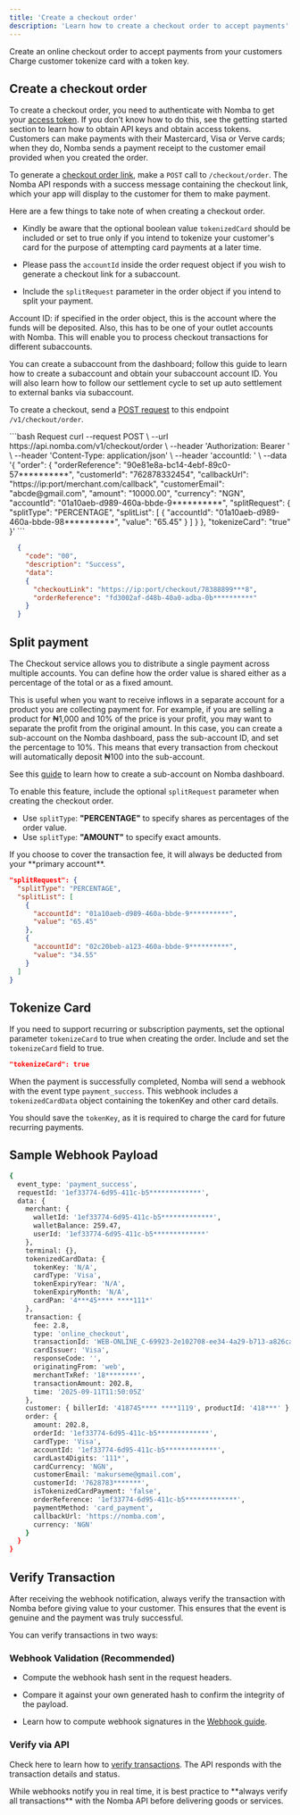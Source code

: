 ```yaml
---
title: 'Create a checkout order'
description: 'Learn how to create a checkout order to accept payments'
---
```


<CardGroup cols={2}>
<Card title="Create a checkout order" icon="money-bill"
href="/nomba-api-reference/online-checkout/create-an-online-checkout-order">
  Create an online checkout order to accept payments from your customers
</Card>
<Card
    title="Charge Tokenized card"
    icon="pen-to-square"
    href="/nomba-api-reference/online-checkout/charge-a-customer-using-tokenized-card-data"
  >
    Charge customer tokenize card with a token key.
  </Card>
</CardGroup>

## Create a checkout order

To create a checkout order, you need to authenticate with Nomba to get your [access token](). If you don't know how to do this, see the getting started section to learn how to obtain API keys and obtain access tokens. Customers can make payments with their Mastercard, Visa or Verve cards; when they do, Nomba sends a payment receipt to the customer email provided when you created the order.

To generate a [checkout order link](/nomba-api-reference/online-checkout/create-an-online-checkout-order), make a `POST` call to `/checkout/order`. The Nomba API responds with a success message containing the checkout link, which your app will display to the customer for them to make payment.

Here are a few things to take note of when creating a checkout order.

- Kindly be aware that the optional boolean value `tokenizedCard` should be included or set to true only if you intend to tokenize your customer's card for the purpose of attempting card payments at a later time.

- Please pass the `accountId` inside the order request object if you wish to generate a checkout link for a subaccount.

- Include the `splitRequest` parameter in the order object if you intend to split your payment.

<Note>
  Account ID: if specified in the order object, this is the account where the funds will be deposited. Also, this has to be one of your outlet accounts with Nomba. This will enable you to process checkout transactions for different subaccounts.
</Note>

You can create a subaccount from the dashboard; follow this guide to learn how to create a subaccount and obtain your subaccount account ID. You will also learn how to follow our settlement cycle to set up auto settlement to external banks via subaccount.

To create a checkout, send a [POST request](/nomba-api-reference/online-checkout/create-an-online-checkout-order) to this endpoint `/v1/checkout/order`.

<CodeGroup>
  ```bash Request
    curl --request POST \
      --url https://api.nomba.com/v1/checkout/order \
      --header 'Authorization: Bearer <token>' \
      --header 'Content-Type: application/json' \
      --header 'accountId: <accountid>' \
      --data '{
    "order": {
        "orderReference": "90e81e8a-bc14-4ebf-89c0-57**********",
        "customerId": "762878332454",
        "callbackUrl": "https://ip:port/merchant.com/callback",
        "customerEmail": "abcde@gmail.com",
        "amount": "10000.00",
        "currency": "NGN",
        "accountId": "01a10aeb-d989-460a-bbde-9**********",
        "splitRequest": {
          "splitType": "PERCENTAGE",
          "splitList": [
            {
              "accountId": "01a10aeb-d989-460a-bbde-98**********",
              "value": "65.45"
            }
          ]
        }
      },
      "tokenizeCard": "true"
    }'
  ```

  ```json Response
    {
      "code": "00",
      "description": "Success",
      "data": 
      {
        "checkoutLink": "https://ip:port/checkout/78388899***8",
        "orderReference": "fd3002af-d48b-40a0-adba-0b**********"
      }
    }
```
</CodeGroup>

## Split payment
The Checkout service allows you to distribute a single payment across multiple accounts. You can define how the order value is shared either as a percentage of the total or as a fixed amount.

This is useful when you want to receive inflows in a separate account for a product you are collecting payment for. For example, if you are selling a product for ₦1,000 and 10% of the price is your profit, you may want to separate the profit from the original amount. In this case, you can create a sub-account on the Nomba dashboard, pass the sub-account ID, and set the percentage to 10%. This means that every transaction from checkout will automatically deposit ₦100 into the sub-account.

See this [guide](/docs/guides/managing-accounts-with-nomba#create-a-sub-account) to learn how to create a sub-account on Nomba dashboard.

To enable this feature, include the optional `splitRequest` parameter when creating the checkout order.

- Use `splitType`: **"PERCENTAGE"** to specify shares as percentages of the order value.
- Use `splitType`: **"AMOUNT"** to specify exact amounts.

<Note> 
  If you choose to cover the transaction fee, it will always be deducted from your **primary account**. 
</Note>

```json
"splitRequest": {
  "splitType": "PERCENTAGE",
  "splitList": [
    {
      "accountId": "01a10aeb-d989-460a-bbde-9**********",
      "value": "65.45"
    },
    {
      "accountId": "02c20beb-a123-460a-bbde-9**********",
      "value": "34.55"
    }
  ]
}

```

## Tokenize Card

If you need to support recurring or subscription payments, set the optional parameter `tokenizeCard` to true when creating the order.
Include and set the `tokenizeCard` field to true.

```json
"tokenizeCard": true
```

When the payment is successfully completed, Nomba will send a webhook with the event type `payment_success`.
This webhook includes a `tokenizedCardData` object containing the tokenKey and other card details.

You should save the `tokenKey`, as it is required to charge the card for future recurring payments.

## Sample Webhook Payload

```bash expandable
{
  event_type: 'payment_success',
  requestId: '1ef33774-6d95-411c-b5*************',
  data: {
    merchant: {
      walletId: '1ef33774-6d95-411c-b5*************',
      walletBalance: 259.47,
      userId: '1ef33774-6d95-411c-b5*************'
    },
    terminal: {},
    tokenizedCardData: {
      tokenKey: 'N/A',
      cardType: 'Visa',
      tokenExpiryYear: 'N/A',
      tokenExpiryMonth: 'N/A',
      cardPan: '4***45**** ****111*'
    },
    transaction: {
      fee: 2.8,
      type: 'online_checkout',
      transactionId: 'WEB-ONLINE_C-69923-2e102708-ee34-4a29-b713-a826ca928a********',
      cardIssuer: 'Visa',
      responseCode: '',
      originatingFrom: 'web',
      merchantTxRef: '18********',
      transactionAmount: 202.8,
      time: '2025-09-11T11:50:05Z'
    },
    customer: { billerId: '418745**** ****1119', productId: '418***' },
    order: {
      amount: 202.8,
      orderId: '1ef33774-6d95-411c-b5*************',
      cardType: 'Visa',
      accountId: '1ef33774-6d95-411c-b5*************',
      cardLast4Digits: '111*',
      cardCurrency: 'NGN',
      customerEmail: 'makurseme@gmail.com',
      customerId: '7628783*******',
      isTokenizedCardPayment: 'false',
      orderReference: '1ef33774-6d95-411c-b5*************',
      paymentMethod: 'card_payment',
      callbackUrl: 'https://nomba.com',
      currency: 'NGN'
    }
  }
}

```

## Verify Transaction

After receiving the webhook notification, always verify the transaction with Nomba before giving value to your customer. This ensures that the event is genuine and the payment was truly successful.

You can verify transactions in two ways:

### Webhook Validation (Recommended)

- Compute the webhook hash sent in the request headers.

- Compare it against your own generated hash to confirm the integrity of the payload.

- Learn how to compute webhook signatures in the [Webhook guide](/docs/api-basics/webhook).

### Verify via API

Check here to learn how to [verify transactions](/docs/products/checkout/verify-transactions). The API responds with the transaction details and status.

<Tip> 
  While webhooks notify you in real time, it is best practice to **always verify all transactions** with the Nomba API before delivering goods or services. 
</Tip>
